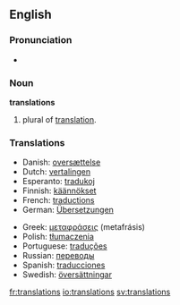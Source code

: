 {{selfref|See also [[Wiktionary:Translations]]}}
==English==

===Pronunciation===
*{{audio|en-us-translations.ogg|Audio (US)}}


===Noun===
'''translations''' {{p}}

# plural of [[translation]].

===Translations===
{{top}}
*Danish: [[oversættelse]]
*Dutch: [[vertalingen]] {{fpl}}
*Esperanto: [[tradukoj]] {{p}}
*Finnish: [[käännökset]] {{p}}
*French: [[traductions]] {{fpl}}
*German: [[Übersetzungen]] {{fpl}}
{{mid}}
*Greek: [[μεταφράσεις]] (metafrásis) {{p}}
*Polish: [[tłumaczenia]] {{mpl}}
*Portuguese: [[traduções]] {{mpl}}
*Russian: [[переводы]] {{mpl}}
*Spanish: [[traducciones]] {{p}}
*Swedish: [[översättningar]] {{c}} {{p}}
{{bottom}}

[[fr:translations]]
[[io:translations]]
[[sv:translations]]